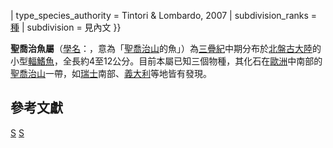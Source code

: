 {{Automatic taxobox
| taxon = Sangiorgioichthys
| fossil_range = [[三疊紀|三疊紀]]中期,{{fossilrange|247.2|237}}
| image = 
| image_caption = 
| authority = Tintori & Lombardo, 2007
| type_species = '''奧氏聖喬治魚<br> ''Sangiorgioichthys aldae'''''<ref name = Tintori>{{ cite journal | author = Tintori, A.; Lombardo, C. | title = "A new early Semionotidae (Semionotiformes, Actinopterygii) from the upper Ladinian of Monte San Giorgio area (southern Switzerland and norther Italy)." | journal = Rivista Italiana di Paleontologia e Stratigrafia | volume = 113 | issue = 3 | pages = 369–381 | year = 2007 | issn = 0035-6883 | url =  https://www.researchgate.net/publication/287895610_A_new_early_semionotidae_Semionotiformes_actinopterygii_from_the_Upper_Ladinian_of_Monte_San_Giorgio_area_Southern_Switzerland_and_Northern_Italy }}</ref>
| type_species_authority = Tintori & Lombardo, 2007
| subdivision_ranks = [[種|種]]
| subdivision = 見內文
}}

'''聖喬治魚屬'''（[[學名|學名]]：{{lang|la|''Sangiorgioichthys''}}，意為「[[聖喬治山|聖喬治山]]的魚」）為[[三疊紀|三疊紀]]中期分布於[[盤古大陸|北盤古大陸]]的小型[[輻鰭魚|輻鰭魚]]，全長約4至12公分。目前本屬已知三個物種，其化石在[[歐洲|歐洲]]中南部的[[聖喬治山|聖喬治山]]一帶，如[[瑞士|瑞士]]南部、[[義大利|義大利]]等地皆有發現。

== 參考文獻 ==
{{Reflist}}
{{Ginglymodi}}
{{Taxonbar}}

[[Category:2007年描述的分类群|S]]
[[Category:三疊紀魚類|S]]